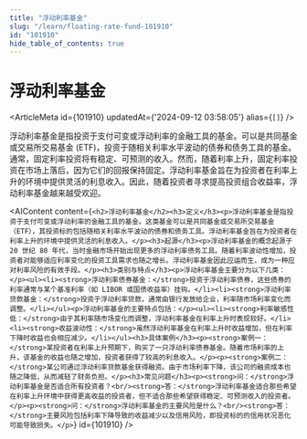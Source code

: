 ```yaml
---
title: "浮动利率基金"
slug: "/learn/floating-rate-fund-101910"
id: "101910"
hide_table_of_contents: true
---
```



# 浮动利率基金

<ArticleMeta id={101910} updatedAt={'2024-09-12 03:58:05'} alias={`[]`} />
<div className='border-solid border-b border-t-0 my-4 border-[var(--ifm-color-gray-300)]' />

浮动利率基金是指投资于支付可变或浮动利率的金融工具的基金。可以是共同基金或交易所交易基金 (ETF)，投资于随相关利率水平波动的债券和债务工具的基金。通常，固定利率投资将有稳定、可预测的收入。然而，随着利率上升，固定利率投资在市场上落后，因为它们的回报保持固定。浮动利率基金旨在为投资者在利率上升的环境中提供灵活的利息收入。因此，随着投资者寻求提高投资组合收益率，浮动利率基金越来越受欢迎。

<AIContent content={`<h2>浮动利率基金</h2><h3>定义</h3><p>浮动利率基金是指投资于支付可变或浮动利率的金融工具的基金。这类基金可以是共同基金或交易所交易基金（ETF），其投资标的包括随相关利率水平波动的债券和债务工具。浮动利率基金旨在为投资者在利率上升的环境中提供灵活的利息收入。</p><h3>起源</h3><p>浮动利率基金的概念起源于 20 世纪 80 年代，当时金融市场开始出现更多的浮动利率债务工具。随着利率波动性增加，投资者对能够适应利率变化的投资工具需求也随之增长。浮动利率基金因此应运而生，成为一种应对利率风险的有效手段。</p><h3>类别与特点</h3><p>浮动利率基金主要分为以下几类：</p><ul><li><strong>浮动利率债券基金：</strong>投资于浮动利率债券，这些债券的利率通常与某个基准利率（如 LIBOR 或国债收益率）挂钩。</li><li><strong>浮动利率贷款基金：</strong>投资于浮动利率贷款，通常由银行发放给企业，利率随市场利率变化而调整。</li></ul><p>浮动利率基金的主要特点包括：</p><ul><li><strong>利率敏感性低：</strong>由于其利率随市场变化而调整，浮动利率基金在利率上升时表现较好。</li><li><strong>收益波动性：</strong>虽然浮动利率基金在利率上升时收益增加，但在利率下降时收益也会相应减少。</li></ul><h3>具体案例</h3><p><strong>案例一：</strong>某投资者在利率上升预期下，购买了一只浮动利率债券基金。随着市场利率的上升，该基金的收益也随之增加，投资者获得了较高的利息收入。</p><p><strong>案例二：</strong>某公司通过浮动利率贷款基金获得融资。由于市场利率下降，该公司的融资成本也随之降低，从而减轻了财务负担。</p><h3>常见问题</h3><p><strong>问：</strong>浮动利率基金是否适合所有投资者？<br/><strong>答：</strong>浮动利率基金适合那些希望在利率上升环境中获得更高收益的投资者，但不适合那些希望获得稳定、可预测收入的投资者。</p><p><strong>问：</strong>浮动利率基金的主要风险是什么？<br/><strong>答：</strong>主要风险包括利率下降导致的收益减少以及信用风险，即投资标的的信用状况恶化可能导致损失。</p>`} id={101910} />
